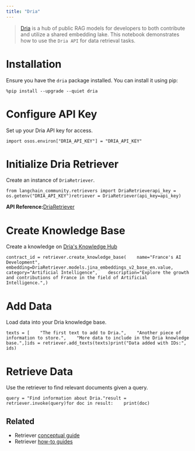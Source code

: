 ```yaml
---
title: "Dria"
---
```


> [Dria](https://dria.co/) is a hub of public RAG models for developers to both contribute and utilize a shared embedding lake. This notebook demonstrates how to use the `Dria API` for data retrieval tasks.

# Installation

Ensure you have the `dria` package installed. You can install it using pip:

```
%pip install --upgrade --quiet dria
```

# Configure API Key

Set up your Dria API key for access.

```
import osos.environ["DRIA_API_KEY"] = "DRIA_API_KEY"
```

# Initialize Dria Retriever

Create an instance of `DriaRetriever`.

```
from langchain_community.retrievers import DriaRetrieverapi_key = os.getenv("DRIA_API_KEY")retriever = DriaRetriever(api_key=api_key)
```

**API Reference:**[DriaRetriever](https://python.langchain.com/api_reference/community/retrievers/langchain_community.retrievers.dria_index.DriaRetriever.html)

# **Create Knowledge Base**

Create a knowledge on [Dria's Knowledge Hub](https://dria.co/knowledge)

```
contract_id = retriever.create_knowledge_base(    name="France's AI Development",    embedding=DriaRetriever.models.jina_embeddings_v2_base_en.value,    category="Artificial Intelligence",    description="Explore the growth and contributions of France in the field of Artificial Intelligence.",)
```

# Add Data

Load data into your Dria knowledge base.

```
texts = [    "The first text to add to Dria.",    "Another piece of information to store.",    "More data to include in the Dria knowledge base.",]ids = retriever.add_texts(texts)print("Data added with IDs:", ids)
```

# Retrieve Data

Use the retriever to find relevant documents given a query.

```
query = "Find information about Dria."result = retriever.invoke(query)for doc in result:    print(doc)
```

## Related

* Retriever [conceptual guide](/oss/concepts/retrievers)
* Retriever [how-to guides](/oss/how_to/#retrievers)
